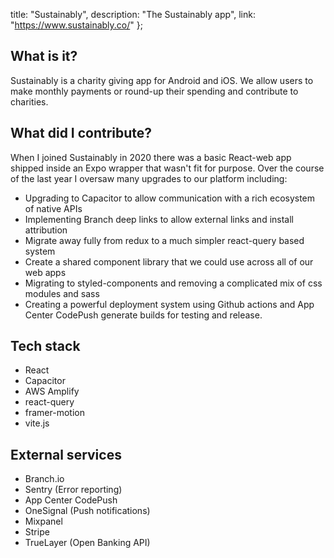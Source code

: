 
  title: "Sustainably",
  description: "The Sustainably app",
  link: "https://www.sustainably.co/"
};


## What is it?

Sustainably is a charity giving app for Android and iOS. We allow users to make monthly payments or round-up their spending and contribute to charities.

## What did I contribute?

When I joined Sustainably in 2020 there was a basic React-web app shipped inside an Expo wrapper that wasn't fit for purpose. Over the course of the last year I oversaw many upgrades to our platform including:

- Upgrading to Capacitor to allow communication with a rich ecosystem of native APIs
- Implementing Branch deep links to allow external links and install attribution
- Migrate away fully from redux to a much simpler react-query based system
- Create a shared component library that we could use across all of our web apps
- Migrating to styled-components and removing a complicated mix of css modules and sass
- Creating a powerful deployment system using Github actions and App Center CodePush generate builds for testing and release.

## Tech stack

- React
- Capacitor
- AWS Amplify
- react-query
- framer-motion
- vite.js

## External services

- Branch.io
- Sentry (Error reporting)
- App Center CodePush
- OneSignal (Push notifications)
- Mixpanel
- Stripe
- TrueLayer (Open Banking API)
